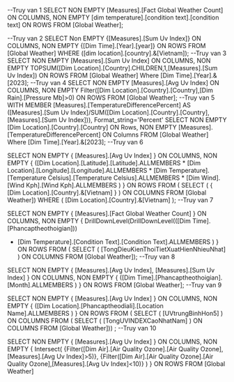 --Truy van 1
SELECT 
  NON EMPTY  [Measures].[Fact Global Weather Count] ON COLUMNS,
   NON EMPTY [dim temperature].[condition text].[condition text] ON ROWS
FROM 
    [Global Weather];

--Truy van 2
SELECT
    Non EMPTY {[Measures].[Sum Uv Index]} ON COLUMNS,
   NON EMPTY {[Dim Time].[Year].[year]} ON ROWS
FROM [Global Weather]
WHERE ([dim location].[country].&[Vietnam]);
--Truy van 3
SELECT 
	NON EMPTY [Measures].[Sum Uv Index]  ON COLUMNS,
   NON EMPTY TOPSUM([Dim Location].[Country].CHILDREN,1,[Measures].[Sum Uv Index]) ON ROWS
FROM 
    [Global Weather]
Where [Dim Time].[Year].&[2023];
--Truy van 4
SELECT
NON EMPTY  [Measures].[Avg Uv Index] ON COLUMNS,
NON EMPTY Filter([Dim Location].[Country].[Country],[Dim Rain].[Pressure Mb]>0) ON ROWS
FROM
    [Global Weather];
--Truy van 5
WITH MEMBER [Measures].[TemperatureDifferencePercent] AS
        ([Measures].[Sum Uv Index]/SUM([Dim Location].[Country].[Country],[Measures].[Sum Uv Index])),
		Format_string='Percent'
SELECT
   NON EMPTY [Dim Location].[Country].[Country] ON Rows,
   NON EMPTY [Measures].[TemperatureDifferencePercent] ON Columns
FROM
    [Global Weather]
Where 
[Dim Time].[Year].&[2023];
--Truy van 6

SELECT NON EMPTY { [Measures].[Avg Uv Index] } ON COLUMNS, 
NON EMPTY { ([Dim Location].[Latitude].[Latitude].ALLMEMBERS * [Dim Location].[Longitude].[Longitude].ALLMEMBERS * [Dim Temperature].[Temperature Celsius].[Temperature Celsius].ALLMEMBERS * [Dim Wind].[Wind Kph].[Wind Kph].ALLMEMBERS ) } 
 ON ROWS 
FROM ( SELECT ( { [Dim Location].[Country].&[Vietnam] } ) ON COLUMNS 
FROM [Global Weather]) 
WHERE ( [Dim Location].[Country].&[Vietnam] );
--Truy van 7

 SELECT NON EMPTY { [Measures].[Fact Global Weather Count] } ON COLUMNS, 
 NON EMPTY { DrillDownLevel(DrillDownLevel(([Dim Time].[Phancaptheothoigian]))
 * [Dim Temperature].[Condition Text].[Condition Text].ALLMEMBERS ) }  ON ROWS 
 FROM ( SELECT ( [TongDieuKienThoiTietXuatHienNhieuNhat] ) ON COLUMNS 
 FROM [Global Weather]);
--Truy van 8

SELECT NON EMPTY { [Measures].[Avg Uv Index], [Measures].[Sum Uv Index] } ON COLUMNS, 
 NON EMPTY { ([Dim Time].[Phancaptheothoigian].[Month].ALLMEMBERS ) } 
 ON ROWS 
 FROM [Global Weather];
--Truy van 9

 SELECT NON EMPTY { [Measures].[Avg Uv Index] } ON COLUMNS,
 NON EMPTY { ([Dim Location].[Phancaptheodiali].[Location Name].ALLMEMBERS ) } 
 ON ROWS FROM ( SELECT ( [UVtrungBinhHon5] ) ON COLUMNS 
 FROM ( SELECT ( [TongUVINDEXCaoNhatNam] ) ON COLUMNS 
 FROM [Global Weather])) ;
--Truy van 10

 SELECT NON EMPTY { [Measures].[Avg Uv Index] } ON COLUMNS,
 NON EMPTY { Intersect(
 {Filter([Dim Air].[Air Quality Ozone].[Air Quality Ozone],[Measures].[Avg Uv Index]>5)},
  {Filter([Dim Air].[Air Quality Ozone].[Air Quality Ozone],[Measures].[Avg Uv Index]<10)}
 )
 }
 ON ROWS 
 FROM [Global Weather]

